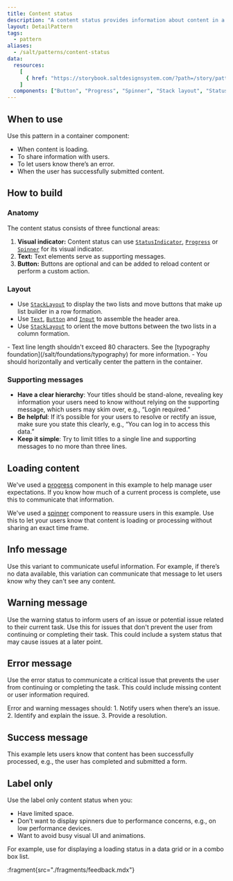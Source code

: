 ```yaml
---
title: Content status
description: "A content status provides information about content in a container component of an application. It remains onscreen until a situation resolves or the user takes action, making it a great tool for communication and guidance."
layout: DetailPattern
tags:
  - pattern
aliases:
  - /salt/patterns/content-status
data:
  resources:
    [
      { href: "https://storybook.saltdesignsystem.com/?path=/story/patterns-content-status--info", label: "Examples" }
    ]
  components: ["Button", "Progress", "Spinner", "Stack layout", "Status indicator", "Text"]
---
```


<Diagram
  src="/img/patterns/content-status/content-status.png"
  alt="Example showing a content status with an info indicator"
  border
/>

## When to use

Use this pattern in a container component:
- When content is loading.
- To share information with users.
- To let users know there’s an error.
- When the user has successfully submitted content.

## How to build

### Anatomy

The content status consists of three functional areas:

1. **Visual indicator:** Content status can use [`StatusIndicator`](/salt/components/status-indicator), [`Progress`](/salt/components/progress) or [`Spinner`](/salt/components/spinner) for its visual indicator.
2. **Text:** Text elements serve as supporting messages.
3. **Button:** Buttons are optional and can be added to reload content or perform a custom action.

<Diagram
  src="/img/patterns/content-status/content-status-anatomy.png"
  alt="Example showing a content status anatomy"
  border
  content="Content status functional areas."
/>

### Layout

- Use [`StackLayout`](/salt/components/stack-layout) to display the two lists and move buttons that make up list builder in a row formation.
- Use [`Text`](/salt/components/text), [`Button`](/salt/components/button) and [`Input`](/salt/components/input) to assemble the header area.
- Use [`StackLayout`](/salt/components/stack-layout) to orient the move buttons between the two lists in a column formation.

<Diagram
  src="/img/patterns/content-status/content-status-layout.png"
  alt="Example showing a content status with components and spacing labeled"
  border
  content="Anatomy of content status."
/>

<ExampleContainer type="positive" customPillText="Best practices">
- Text line length shouldn't exceed 80 characters. See the [typography foundation](/salt/foundations/typography) for more information.
- You should horizontally and vertically center the pattern in the container.
</ExampleContainer>

### Supporting messages

- **Have a clear hierarchy**: Your titles should be stand-alone, revealing key information your users need to know without relying on the supporting message, which users may skim over, e.g., “Login required.”
- **Be helpful**: If it’s possible for your users to resolve or rectify an issue, make sure you state this clearly, e.g., “You can log in to access this data.”
- **Keep it simple**: Try to limit titles to a single line and supporting messages to no more than three lines.

## Loading content

We've used a [progress](/salt/components/progress) component in this example to help manage user expectations. If you know how much of a current process is complete, use this to communicate that information.

<Diagram
  src="/img/patterns/content-status/content-status-loading.png"
  alt="Example showing a content status with a progress indicator"
  caption="Example showing a content status with a progress indicator."
  border
/>

We've used a [spinner](/salt/components/spinner) component to reassure users in this example. Use this to let your users know that content is loading or processing without sharing an exact time frame.

<Diagram
  src="/img/patterns/content-status/content-status-loading-small.png"
  alt="Example showing a content status with a spinner"
  caption="Example showing a content status with a spinner."
  border
/>

## Info message

Use this variant to communicate useful information. For example, if there’s no data available, this variation can communicate that message to let users know why they can't see any content.

<Diagram
  src="/img/patterns/content-status/content-status-info.png"
  alt="Example showing a content status with an info indicator"
  caption="Example showing a content status with an info indicator."
  border
/>

## Warning message

Use the warning status to inform users of an issue or potential issue related to their current task. Use this for issues that don't prevent the user from continuing or completing their task. This could include a system status that may cause issues at a later point.

<Diagram
  src="/img/patterns/content-status/content-status-warning.png"
  alt="Example showing a content status with a warning indicator"
  caption="Example showing a content status with a warning indicator."
  border
/>

## Error message

Use the error status to communicate a critical issue that prevents the user from continuing or completing the task. This could include missing content or user information required.

<Diagram
  src="/img/patterns/content-status/content-status-error.png"
  alt="Example showing a content status with an error indicator"
  caption="Example showing a content status with an error indicator."
  border
/>

<ExampleContainer type="positive" customPillText="Best practices">
 Error and warning messages should: 
 1. Notify users when there’s an issue. 
 2. Identify and explain the issue. 
 3. Provide a resolution.
</ExampleContainer>


## Success message

This example lets users know that content has been successfully processed, e.g., the user has completed and submitted a form.

<Diagram
  src="/img/patterns/content-status/content-status-success.png"
  alt="Example showing a content status with a success indicator"
  caption="Example showing a content status with a success indicator."
  border
/>

## Label only

Use the label only content status when you:

- Have limited space.
- Don’t want to display spinners due to performance concerns, e.g., on low performance devices.
- Want to avoid busy visual UI and animations.

For example, use for displaying a loading status in a data grid or in a combo box list.

<Diagram
  src="/img/patterns/content-status/content-status-label-only.png"
  alt="Example showing a content status with a success indicator"
  border
  caption="Example showing a content status with a label only."
/>

:fragment{src="./fragments/feedback.mdx"}
